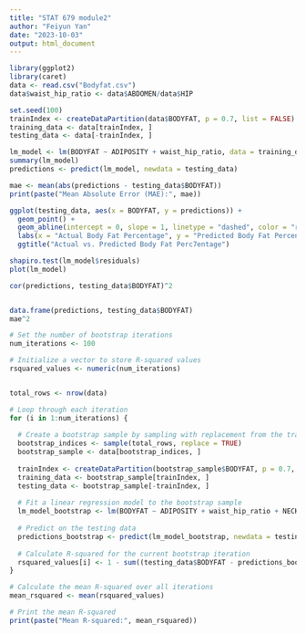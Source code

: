 ---
title: "STAT 679 module2"
author: "Feiyun Yan"
date: "2023-10-03"
output: html_document
---

```{r, message=FALSE, warning = FALSE}
library(ggplot2)
library(caret)
data <- read.csv("Bodyfat.csv")
data$waist_hip_ratio <- data$ABDOMEN/data$HIP

```

```{r}
set.seed(100)
trainIndex <- createDataPartition(data$BODYFAT, p = 0.7, list = FALSE)
training_data <- data[trainIndex, ]
testing_data <- data[-trainIndex, ]

lm_model <- lm(BODYFAT ~ ADIPOSITY + waist_hip_ratio, data = training_data)
summary(lm_model)
predictions <- predict(lm_model, newdata = testing_data)

mae <- mean(abs(predictions - testing_data$BODYFAT))
print(paste("Mean Absolute Error (MAE):", mae))

ggplot(testing_data, aes(x = BODYFAT, y = predictions)) +
  geom_point() +
  geom_abline(intercept = 0, slope = 1, linetype = "dashed", color = "red") +
  labs(x = "Actual Body Fat Percentage", y = "Predicted Body Fat Percentage") +
  ggtitle("Actual vs. Predicted Body Fat Perc7entage")

shapiro.test(lm_model$residuals)
plot(lm_model)

cor(predictions, testing_data$BODYFAT)^2


data.frame(predictions, testing_data$BODYFAT)
mae^2
```

```{r}
# Set the number of bootstrap iterations
num_iterations <- 100

# Initialize a vector to store R-squared values
rsquared_values <- numeric(num_iterations)


total_rows <- nrow(data)

# Loop through each iteration
for (i in 1:num_iterations) {
  
  # Create a bootstrap sample by sampling with replacement from the training data
  bootstrap_indices <- sample(total_rows, replace = TRUE)
  bootstrap_sample <- data[bootstrap_indices, ]
  
  trainIndex <- createDataPartition(bootstrap_sample$BODYFAT, p = 0.7, list = FALSE)
  training_data <- bootstrap_sample[trainIndex, ]
  testing_data <- bootstrap_sample[-trainIndex, ]
  
  # Fit a linear regression model to the bootstrap sample
  lm_model_bootstrap <- lm(BODYFAT ~ ADIPOSITY + waist_hip_ratio + NECK, data = training_data)
  
  # Predict on the testing data
  predictions_bootstrap <- predict(lm_model_bootstrap, newdata = testing_data)
  
  # Calculate R-squared for the current bootstrap iteration
  rsquared_values[i] <- 1 - sum((testing_data$BODYFAT - predictions_bootstrap)^2) / sum((testing_data$BODYFAT - mean(testing_data$BODYFAT))^2)
}

# Calculate the mean R-squared over all iterations
mean_rsquared <- mean(rsquared_values)

# Print the mean R-squared
print(paste("Mean R-squared:", mean_rsquared))

```








